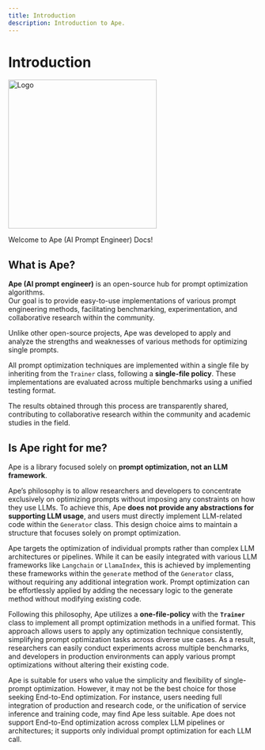 ```yaml
---
title: Introduction
description: Introduction to Ape.
---
```


# Introduction

<div>
  <img
    src="https://www.dropbox.com/scl/fi/h7e7lunf2x8g0teeqlrlt/Ape-Logo.png?rlkey=fc9fzxye4mls00cluv08f4vus&st=pfjsapa3&raw=1"
    title="Logo"
    width="300"
    height="auto"
  />
</div>

Welcome to Ape (AI Prompt Engineer) Docs!

## What is Ape?

**Ape (AI prompt engineer)** is an open-source hub for prompt optimization algorithms.  
Our goal is to provide easy-to-use implementations of various prompt engineering methods, facilitating benchmarking, experimentation, and collaborative research within the community.

Unlike other open-source projects, Ape was developed to apply and analyze the strengths and weaknesses of various methods for optimizing single prompts.

All prompt optimization techniques are implemented within a single file by inheriting from the `Trainer` class, following a **single-file policy**. These implementations are evaluated across multiple benchmarks using a unified testing format.

The results obtained through this process are transparently shared, contributing to collaborative research within the community and academic studies in the field.

## Is Ape right for me?

Ape is a library focused solely on **prompt optimization, not an LLM framework**.

Ape’s philosophy is to allow researchers and developers to concentrate exclusively on optimizing prompts without imposing any constraints on how they use LLMs. To achieve this, Ape **does not provide any abstractions for supporting LLM usage**, and users must directly implement LLM-related code within the `Generator` class. This design choice aims to maintain a structure that focuses solely on prompt optimization.

Ape targets the optimization of individual prompts rather than complex LLM architectures or pipelines. While it can be easily integrated with various LLM frameworks like `Langchain` or `LlamaIndex`, this is achieved by implementing these frameworks within the `generate` method of the `Generator` class, without requiring any additional integration work. Prompt optimization can be effortlessly applied by adding the necessary logic to the generate method without modifying existing code.

Following this philosophy, Ape utilizes a **one-file-policy** with the **`Trainer`** class to implement all prompt optimization methods in a unified format. This approach allows users to apply any optimization technique consistently, simplifying prompt optimization tasks across diverse use cases. As a result, researchers can easily conduct experiments across multiple benchmarks, and developers in production environments can apply various prompt optimizations without altering their existing code.

Ape is suitable for users who value the simplicity and flexibility of single-prompt optimization. However, it may not be the best choice for those seeking End-to-End optimization. For instance, users needing full integration of production and research code, or the unification of service inference and training code, may find Ape less suitable. Ape does not support End-to-End optimization across complex LLM pipelines or architectures; it supports only individual prompt optimization for each LLM call.
